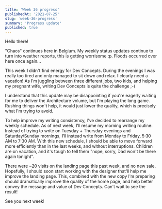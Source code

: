 ```yaml
---
title: 'Week 36 progress'
publishedAt: '2021-07-25'
slug: 'week-36-progress'
summary: 'Progress update'
published: true
---
```


Hello there!

"Chaos" continues here in Belgium. My weekly status updates continue to turn into weather reports, this is getting worrisome :p. Floods occurred over here once again...

This week I didn't find energy for Dev Concepts. During the evenings I was really too tired and only managed to sit down and relax. I clearly need a vacation! As I'm juggling between three different jobs, two kids, and helping my pregnant wife, writing Dev Concepts is quite the challenge ;-)

I understand that this update may be disappointing if you're eagerly waiting for me to deliver the Architecture volume, but I'm playing the long game. Rushing things won't help, it would just lower the quality, which is precisely what I'm trying to avoid.

To help improve my writing consistency, I've decided to rearrange my weekly schedule. As of next week, I'll resume my morning writing routine. Instead of trying to write on Tuesday + Thursday evenings and Saturday/Sunday mornings, I'll instead write from Monday to Friday, 5:30 AM to 7:30 AM. With this new schedule, I should be able to move forward more efficiently than in the last weeks, and without interruptions. Children are on vacation, and it's tough to tell them "nope, sorry, Dad won't be there again tonight".

There were ~20 visits on the landing page this past week, and no new sale. Hopefully, I should soon start working with the designer that'll help me improve the landing page. This, combined with the new copy I'm preparing should dramatically improve the quality of the home page, and help better convey the message and value of Dev Concepts. Can't wait to see the result!

See you next week!

<BlogPostSignature />
